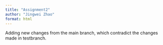 ```yaml
---
title: "Assignment2"
author: "Jingwei Zhao"
format: html
---
```


Adding new changes from the main branch, which contradict the changes made in testbranch.

